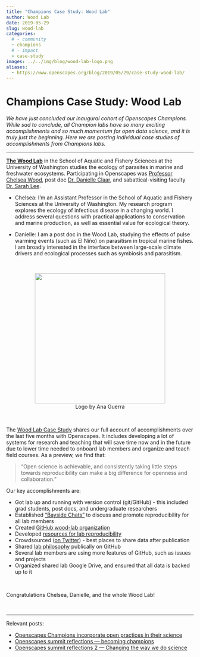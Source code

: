 ```yaml
---
title: "Champions Case Study: Wood Lab"
author: Wood Lab
date: 2019-05-29
slug: wood-lab
categories:
  # - community
  - champions
  # - impact
  - case-study  
images: ../../img/blog/wood-lab-logo.png  
aliases: 
  - https://www.openscapes.org/blog/2019/05/29/case-study-wood-lab/
---
```


# Champions Case Study: Wood Lab 

*We have just concluded our inaugural cohort of Openscapes Champions. While sad to conclude, all Champion labs have so many exciting accomplishments and so much momentum for open data science, and it is truly just the beginning. Here we are posting individual case studies of accomplishments from Champions labs.*

---

[**The Wood Lab**](https://chelsealwood.wordpress.com/) in the School of Aquatic and Fishery Sciences at the University of Washington studies the ecology of parasites in marine and freshwater ecosystems. Participating in Openscapes was [Professor Chelsea Wood](https://chelsealwood.wordpress.com/chelsea/), post doc [Dr. Danielle Claar](https://danielleclaar.weebly.com/), and sabattical-visiting faculty [Dr. Sarah Lee](https://www.depauw.edu/academics/departments-programs/biology/faculty-research-profiles/sarah-lee/).

- Chelsea: I’m an Assistant Professor in the School of Aquatic and Fishery Sciences at the University of Washington. My research program explores the ecology of infectious disease in a changing world. I address several questions with practical applications to conservation and marine production, as well as essential value for ecological theory.

- Danielle: I am a post doc in the Wood Lab, studying the effects of pulse warming events (such as El Niño) on parasitism in tropical marine fishes. I am broadly interested in the interface between large-scale climate drivers and ecological processes such as symbiosis and parasitism.


<br> 

<center>
  <a><img src="/img/blog/wood-lab-logo.png" width="350px"></a>
  <figcaption>Logo by Ana Guerra</figcaption>
</center>

<br> 

The [Wood Lab Case Study](https://docs.google.com/document/d/1SW44etET6qOecOkWEVMlIhTL-5HJ5qpHxaqyHI85Tlg/edit#) shares our full account of accomplishments over the last five months with Openscapes. It includes developing a lot of systems for research and teaching that will save time now and in the future due to lower time needed to onboard lab members and organize and teach field courses. As a preview, we find that: 

> "Open science is achievable, and consistently taking little steps towards reproducibility can make a big difference for openness and collaboration." 

Our key accomplishments are: 

- Got lab up and running with version control (git/GitHub) - this included grad students, post docs, and undergraduate researchers
- Established [“Bayside Chats”](https://docs.google.com/document/d/e/2PACX-1vQEN-hqEIvnddWNdpYdATzZIUgAFFzKzPCLm5ijjSQeViD6E4ExAbHXYyhQSF58SyJQrWR40i6P_h2u/pub) to discuss and promote reproducibility for all lab members
- Created [GitHub wood-lab organization](https://github.com/wood-lab)
- Developed [resources for lab reproducibility](https://github.com/wood-lab/wood-lab-resources)
- Crowdsourced ([on Twitter](https://twitter.com/ClaarDanielle/status/1123291608445636608)) - best places to share data after publication
- Shared [lab philosophy](https://github.com/wood-lab/wood-lab-resources/blob/master/Wood%20Lab%20Philosophy.docx) publically on GitHub
- Several lab members are using more features of GitHub, such as issues and projects
- Organized shared lab Google Drive, and ensured that all data is backed up to it

<br>

Congratulations Chelsea, Danielle, and the whole Wood Lab! 

<br>

---

Relevant posts: 

- [Openscapes Champions incorporate open practices in their science](https://www.openscapes.org/blog/2019/03/27/champions-incorporate-open-science/)
- [Openscapes summit reflections — becoming champions](https://www.openscapes.org/blog/2019/04/08/summit-reflections1/)
- [Openscapes summit reflections 2 — Changing the way we do science](https://www.openscapes.org/blog/2019/04/25/summit-reflections2/)

<br>
